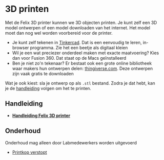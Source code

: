 
# 3D printen

Met de Felix 3D printer kunnen we 3D objecten printen. Je kunt zelf een 3D model ontwerpen of een model downloaden van het internet. Het model moet dan nog wel worden voorbereid voor de printer.

- Je kunt zelf tekenen in [Tinkercad](https://www.tinkercad.com/). Dat is een eenvoudig te leren, in-browser programma. Zie het een beetje als digitaal kleien
- Wil je een wat preciezer onderdeel maken met exacte maatvoering? Kies dan voor Fusion 360. Dat staat op de Macs geïnstalleerd
- Ben je niet zo'n tekenaar? Er bestaat ook een grote online bibliotheek waar makers hun ontwerpen delen: [thingiverse.com](https://www.thingiverse.com/). Deze ontwerpen zijn vaak gratis te downloaden

Wat je ook kiest: sla je ontwerp op als `.stl` bestand. Zodra je dat hebt, kan je de [handleiding](./3d-printen/handleiding) volgen om het te printen.

## Handleiding

- **[Handleiding Felix 3D printer](./3d-printen/handleiding)**

## Onderhoud
<Callout type="warning">
  Onderhoud mag alleen door Labmedewerkers worden uitgevoerd
</Callout>

- [Printkop verstopt](./3d-printen/onderhoud/printkop-verstopt)
